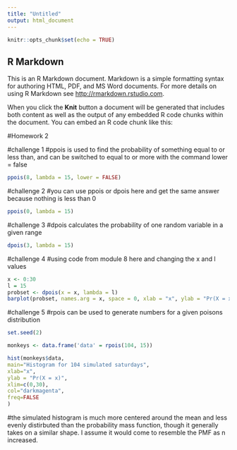 ```yaml
---
title: "Untitled"
output: html_document
---
```


```r
knitr::opts_chunk$set(echo = TRUE)
```

## R Markdown

This is an R Markdown document. Markdown is a simple formatting syntax for authoring HTML, PDF, and MS Word documents. For more details on using R Markdown see <http://rmarkdown.rstudio.com>.

When you click the **Knit** button a document will be generated that includes both content as well as the output of any embedded R code chunks within the document. You can embed an R code chunk like this:

#Homework 2

#challenge 1
#ppois is used to find the probability of something equal to or less than, and can be switched to equal to or more with the command lower = false
```r
ppois(8, lambda = 15, lower = FALSE)
```
#challenge 2
#you can use ppois or dpois here and get the same answer because nothing is less than 0
```r
ppois(0, lambda = 15)
```

#challenge 3
#dpois calculates the probability of one random variable in a given range
```r
dpois(3, lambda = 15)
```

#challenge 4 
#using code from module 8 here and changing the x and l values
```r
x <- 0:30
l = 15
probset <- dpois(x = x, lambda = l)
barplot(probset, names.arg = x, space = 0, xlab = "x", ylab = "Pr(X = x)", main = "Probability Mass Function", col = "darkblue")
```

#challenge 5
#rpois can be used to generate numbers for a given poisons distribution
```r
set.seed(2)

monkeys <- data.frame('data' = rpois(104, 15))

hist(monkeys$data,
main="Histogram for 104 simulated saturdays",
xlab="x",
ylab = "Pr(X = x)",
xlim=c(0,30),
col="darkmagenta",
freq=FALSE
)
```
#the simulated histogram is much more centered around the mean and less evenly distirbuted than the probability mass function, though it generally takes on a similar shape. I assume it would come to resemble the PMF as n increased. 
